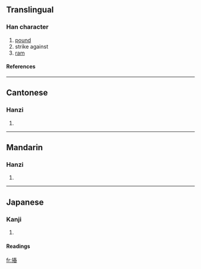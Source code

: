==Translingual==
===Han character===
{{Han char|rn=64|rad=手|as=11|sn=14|four=|canj=手手大X (QQKX)}}
# [[pound]]
# strike against
# [[ram]]
====References====
{{Han ref|kx=0449.150|dkj=12565|dj=0800.010|hdz=31941.080|uh=644F|ud=25679}}

----
==Cantonese==
===Hanzi===
{{yue-hanzi|jyut=}}
# {{defn|Cantonese}}

----
==Mandarin==
===Hanzi===
{{cmn-hanzi|pin=[[chōng]] (chong1), [[zhé]] (zhe2)|wg=ch'ung<sup>1</sup>, che<sup>2</sup>}}
# {{defn|Mandarin}}

----
==Japanese==
===Kanji===
{{ja-kanji|grade=|rs=手11}}
# {{defn|Japanese}} 
====Readings====
{{ja-readings|on=[[しょう]] (shō), [[しゅ]] (shu)|kun=[[つく]] (tsuku)}}

[[fr:摏]]